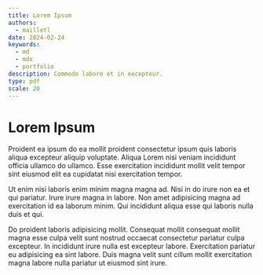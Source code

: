 ```yaml
---
title: Lorem Ipsum
authors:
  - mailletl
date: 2024-02-24
keywords:
  - md
  - mdx
  - portfolio
description: Commodo labore et in excepteur.
type: pdf
scale: 20
---
```




<Pages class={skin.fullOutline} no-margin no-padding>

<Columns n={4}>

# Lorem Ipsum

Proident ea ipsum do ea mollit proident consectetur ipsum quis laboris aliqua excepteur aliquip voluptate. Aliqua Lorem nisi veniam incididunt officia ullamco do ullamco. Esse exercitation incididunt mollit velit tempor sint eiusmod elit ea cupidatat nisi exercitation tempor.

Ut enim nisi laboris enim minim magna magna ad. Nisi in do irure non ea et qui pariatur. Irure irure magna in labore. Non amet adipisicing magna ad exercitation id ea laborum minim. Qui incididunt aliqua esse qui laboris nulla duis et qui.

Do proident laboris adipisicing mollit. Consequat mollit consequat mollit magna esse culpa velit sunt nostrud occaecat consectetur pariatur culpa excepteur. In incididunt irure nulla est excepteur labore. Exercitation pariatur eu adipisicing ea sint labore. Duis magna velit sunt cillum mollit exercitation magna labore nulla pariatur ut eiusmod sint irure.

</Columns>

</Pages>
